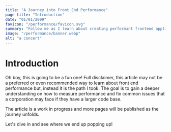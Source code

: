 ```yaml
---
title: "A Journey into Front End Performance"
page title: "Introduction"
date: "01/01/2099"
favicon: "/performance/favicon.svg"
summary: "Follow me as I learn about creating performant frontend applications."
image: "/performance/banner.webp"
alt: "a concert"
---
```


<Contents />

# Introduction

Oh boy, this is going to be a fun one! Full disclaimer, this article may not be a preferred or even recommended way to learn about front end performance but, instead it is the path I took. The goal is to gain a deeper understanding on how to measure performance and fix common issues that a corporation may face if they have a larger code base.

The article is a work in progress and more pages will be published as the journey unfolds.

Let's dive in and see where we end up popping up!

<Navigation />
